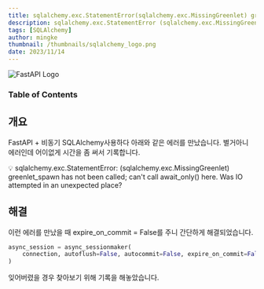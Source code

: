 ```yaml
---
title: sqlalchemy.exc.StatementError(sqlalchemy.exc.MissingGreenlet) greenlet_spawn has not been called
description: sqlalchemy.exc.StatementError (sqlalchemy.exc.MissingGreenlet) greenlet_spawn has not been called
tags: [SQLAlchemy]
author: mingke
thumbnail: /thumbnails/sqlalchemy_logo.png
date: 2023/11/14
---
```


<Image src="/thumbnails/sqlalchemy_logo.png" alt="FastAPI Logo" />

### Table of Contents

## 개요

FastAPI + 비동기 SQLAlchemy사용하다 아래와 같은 에러를 만났습니다. 별거아니 에러인데 어이없게 시간을 좀 써서 기록합니다.

<aside>
💡 sqlalchemy.exc.StatementError: (sqlalchemy.exc.MissingGreenlet) greenlet_spawn has not been called; can't call await_only() here. Was IO attempted in an unexpected place?

</aside>

## 해결

이런 에러를 만났을 때 expire_on_commit = False를 주니 간단하게 해결되었습니다.

```python
async_session = async_sessionmaker(
    connection, autoflush=False, autocommit=False, expire_on_commit=False
)
```

잊어버렸을 경우 찾아보기 위해 기록을 해놓았습니다.

